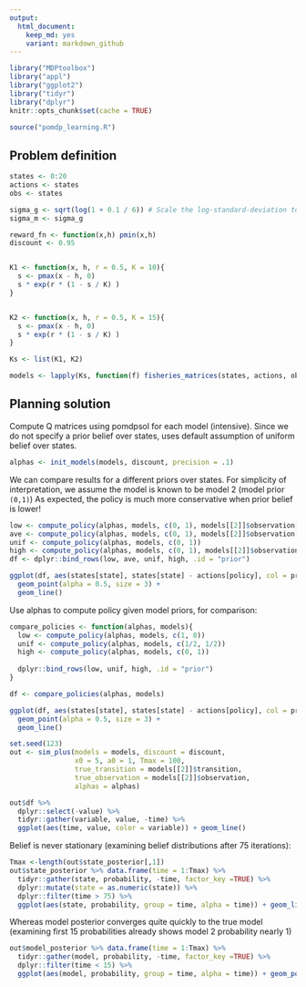 ```yaml
---
output:
  html_document: 
    keep_md: yes
    variant: markdown_github
---  
```




```r
library("MDPtoolbox")
library("appl")
library("ggplot2")
library("tidyr")
library("dplyr")
knitr::opts_chunk$set(cache = TRUE)
```

```r
source("pomdp_learning.R")
```


## Problem definition

```r
states <- 0:20
actions <- states
obs <- states

sigma_g <- sqrt(log(1 + 0.1 / 6)) # Scale the log-standard-deviation to result in similar variance to a uniform distribution of width 0.5
sigma_m <- sigma_g 

reward_fn <- function(x,h) pmin(x,h)
discount <- 0.95


K1 <- function(x, h, r = 0.5, K = 10){
  s <- pmax(x - h, 0)
  s * exp(r * (1 - s / K) )
}


K2 <- function(x, h, r = 0.5, K = 15){
  s <- pmax(x - h, 0)
  s * exp(r * (1 - s / K) )
}

Ks <- list(K1, K2)


```


```r
models <- lapply(Ks, function(f) fisheries_matrices(states, actions, obs, reward_fn, f, sigma_g, sigma_m))
```


## Planning solution

Compute Q matrices using pomdpsol for each model (intensive).  Since we do not specify a prior belief over states, uses default assumption of uniform belief over states.

```r
alphas <- init_models(models, discount, precision = .1)
```


We can compare results for a different priors over states.  For simplicity of interpretation, we assume the model is known to be model 2 (model prior `(0,1)`)
As expected, the policy is much more conservative when prior belief is lower!  

```r


low <- compute_policy(alphas, models, c(0, 1), models[[2]]$observation[,4,1])
ave <- compute_policy(alphas, models, c(0, 1), models[[2]]$observation[,10,1])
unif <- compute_policy(alphas, models, c(0, 1))
high <- compute_policy(alphas, models, c(0, 1), models[[2]]$observation[,15,1])
df <- dplyr::bind_rows(low, ave, unif, high, .id = "prior")

ggplot(df, aes(states[state], states[state] - actions[policy], col = prior, pch = prior)) + 
  geom_point(alpha = 0.5, size = 3) + 
  geom_line()
```


Use alphas to compute policy given model priors, for comparison:

```r
compare_policies <- function(alphas, models){
  low <- compute_policy(alphas, models, c(1, 0))
  unif <- compute_policy(alphas, models, c(1/2, 1/2))
  high <- compute_policy(alphas, models, c(0, 1))
  
  dplyr::bind_rows(low, unif, high, .id = "prior")
}

```


```r
df <- compare_policies(alphas, models)

ggplot(df, aes(states[state], states[state] - actions[policy], col = prior, pch = prior)) + 
  geom_point(alpha = 0.5, size = 3) + 
  geom_line()
```

```r
set.seed(123)
out <- sim_plus(models = models, discount = discount,
                x0 = 5, a0 = 1, Tmax = 100, 
                true_transition = models[[2]]$transition, 
                true_observation = models[[2]]$observation, 
                alphas = alphas)


```

```r
out$df %>% 
  dplyr::select(-value) %>% 
  tidyr::gather(variable, value, -time) %>% 
  ggplot(aes(time, value, color = variable)) + geom_line()
```

Belief is never stationary (examining belief distributions after 75 iterations):

```r
Tmax <-length(out$state_posterior[,1])
out$state_posterior %>% data.frame(time = 1:Tmax) %>% 
  tidyr::gather(state, probability, -time, factor_key =TRUE) %>% 
  dplyr::mutate(state = as.numeric(state)) %>% 
  dplyr::filter(time > 75) %>% 
  ggplot(aes(state, probability, group = time, alpha = time)) + geom_line()
```

Whereas model posterior converges quite quickly to the true model (examining first 15 probabilities already shows model 2 probability nearly 1)

```r
out$model_posterior %>% data.frame(time = 1:Tmax) %>% 
  tidyr::gather(model, probability, -time, factor_key =TRUE) %>% 
  dplyr::filter(time < 15) %>% 
  ggplot(aes(model, probability, group = time, alpha = time)) + geom_point()
```

